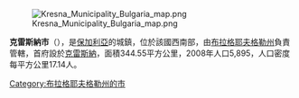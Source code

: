 [[Image:Kresna_Municipality_Bulgaria_map.png|right]]

'''克雷斯納市'''（{{lang-bg|Кресна}}），是[[保加利亞|保加利亞]]的城鎮，位於該國西南部，由[[布拉格耶夫格勒州|布拉格耶夫格勒州]]負責管轄，首府設於[[克雷斯納|克雷斯納]]，面積344.55平方公里，2008年人口5,895，人口密度每平方公里17.14人。

{{coord|41|44|N|23|10|E|display=title}}

{{Bulgaria-geo-stub}}
[[Category:布拉格耶夫格勒州的市|Category:布拉格耶夫格勒州的市]]